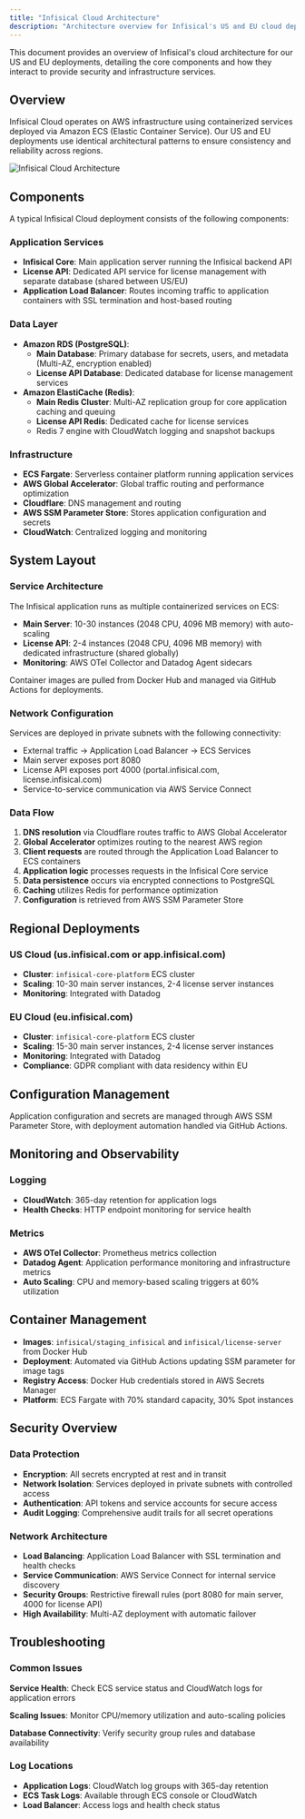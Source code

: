 ```yaml
---
title: "Infisical Cloud Architecture"
description: "Architecture overview for Infisical's US and EU cloud deployments"
---
```


This document provides an overview of Infisical's cloud architecture for our US and EU deployments, detailing the core components and how they interact to provide security and infrastructure services.

## Overview

Infisical Cloud operates on AWS infrastructure using containerized services deployed via Amazon ECS (Elastic Container Service). Our US and EU deployments use identical architectural patterns to ensure consistency and reliability across regions.

![Infisical Cloud Architecture](/images/self-hosting/reference-architectures/Infisical-AWS-ECS-architecture.jpeg)

## Components

A typical Infisical Cloud deployment consists of the following components:

### Application Services

- **Infisical Core**: Main application server running the Infisical backend API
- **License API**: Dedicated API service for license management with separate database (shared between US/EU)
- **Application Load Balancer**: Routes incoming traffic to application containers with SSL termination and host-based routing

### Data Layer

- **Amazon RDS (PostgreSQL)**:
  - **Main Database**: Primary database for secrets, users, and metadata (Multi-AZ, encryption enabled)
  - **License API Database**: Dedicated database for license management services
- **Amazon ElastiCache (Redis)**:
  - **Main Redis Cluster**: Multi-AZ replication group for core application caching and queuing
  - **License API Redis**: Dedicated cache for license services
  - Redis 7 engine with CloudWatch logging and snapshot backups

### Infrastructure

- **ECS Fargate**: Serverless container platform running application services
- **AWS Global Accelerator**: Global traffic routing and performance optimization
- **Cloudflare**: DNS management and routing
- **AWS SSM Parameter Store**: Stores application configuration and secrets
- **CloudWatch**: Centralized logging and monitoring

## System Layout

### Service Architecture

The Infisical application runs as multiple containerized services on ECS:

- **Main Server**: 10-30 instances (2048 CPU, 4096 MB memory) with auto-scaling
- **License API**: 2-4 instances (2048 CPU, 4096 MB memory) with dedicated infrastructure (shared globally)
- **Monitoring**: AWS OTel Collector and Datadog Agent sidecars

Container images are pulled from Docker Hub and managed via GitHub Actions for deployments.

### Network Configuration

Services are deployed in private subnets with the following connectivity:

- External traffic → Application Load Balancer → ECS Services
- Main server exposes port 8080
- License API exposes port 4000 (portal.infisical.com, license.infisical.com)
- Service-to-service communication via AWS Service Connect

### Data Flow

1. **DNS resolution** via Cloudflare routes traffic to AWS Global Accelerator
2. **Global Accelerator** optimizes routing to the nearest AWS region
3. **Client requests** are routed through the Application Load Balancer to ECS containers
4. **Application logic** processes requests in the Infisical Core service
5. **Data persistence** occurs via encrypted connections to PostgreSQL
6. **Caching** utilizes Redis for performance optimization
7. **Configuration** is retrieved from AWS SSM Parameter Store

## Regional Deployments

### US Cloud (us.infisical.com or app.infisical.com)

- **Cluster**: `infisical-core-platform` ECS cluster
- **Scaling**: 10-30 main server instances, 2-4 license server instances
- **Monitoring**: Integrated with Datadog

### EU Cloud (eu.infisical.com)

- **Cluster**: `infisical-core-platform` ECS cluster
- **Scaling**: 15-30 main server instances, 2-4 license server instances
- **Monitoring**: Integrated with Datadog
- **Compliance**: GDPR compliant with data residency within EU

## Configuration Management

Application configuration and secrets are managed through AWS SSM Parameter Store, with deployment automation handled via GitHub Actions.

## Monitoring and Observability

### Logging

- **CloudWatch**: 365-day retention for application logs
- **Health Checks**: HTTP endpoint monitoring for service health

### Metrics

- **AWS OTel Collector**: Prometheus metrics collection
- **Datadog Agent**: Application performance monitoring and infrastructure metrics
- **Auto Scaling**: CPU and memory-based scaling triggers at 60% utilization

## Container Management

- **Images**: `infisical/staging_infisical` and `infisical/license-server` from Docker Hub
- **Deployment**: Automated via GitHub Actions updating SSM parameter for image tags
- **Registry Access**: Docker Hub credentials stored in AWS Secrets Manager
- **Platform**: ECS Fargate with 70% standard capacity, 30% Spot instances

## Security Overview

### Data Protection

- **Encryption**: All secrets encrypted at rest and in transit
- **Network Isolation**: Services deployed in private subnets with controlled access
- **Authentication**: API tokens and service accounts for secure access
- **Audit Logging**: Comprehensive audit trails for all secret operations

### Network Architecture

- **Load Balancing**: Application Load Balancer with SSL termination and health checks
- **Service Communication**: AWS Service Connect for internal service discovery
- **Security Groups**: Restrictive firewall rules (port 8080 for main server, 4000 for license API)
- **High Availability**: Multi-AZ deployment with automatic failover

## Troubleshooting

### Common Issues

**Service Health**: Check ECS service status and CloudWatch logs for application errors

**Scaling Issues**: Monitor CPU/memory utilization and auto-scaling policies

**Database Connectivity**: Verify security group rules and database availability

### Log Locations

- **Application Logs**: CloudWatch log groups with 365-day retention
- **ECS Task Logs**: Available through ECS console or CloudWatch
- **Load Balancer**: Access logs and health check status
